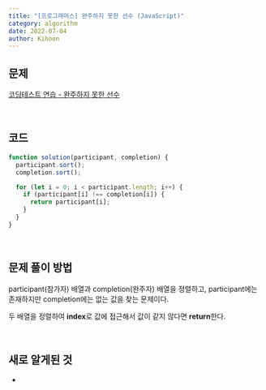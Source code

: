 ```yaml
---
title: "[프로그래머스] 완주하지 못한 선수 (JavaScript)"
category: algorithm
date: 2022-07-04
author: Kihoon
---
```


## 문제

[코딩테스트 연습 - 완주하지 못한 선수](https://school.programmers.co.kr/learn/courses/30/lessons/42576)

<br />

## 코드

```jsx
function solution(participant, completion) {
  participant.sort();
  completion.sort();

  for (let i = 0; i < participant.length; i++) {
    if (participant[i] !== completion[i]) {
      return participant[i];
    }
  }
}
```

<br />

## 문제 풀이 방법

participant(참가자) 배열과 completion(완주자) 배열을 정렬하고, participant에는 존재하지만 completion에는 없는 값을 찾는 문제이다.

두 배열을 정렬하여 **index**로 값에 접근해서 값이 같지 않다면 **return**한다.

<br />

## 새로 알게된 것

-

